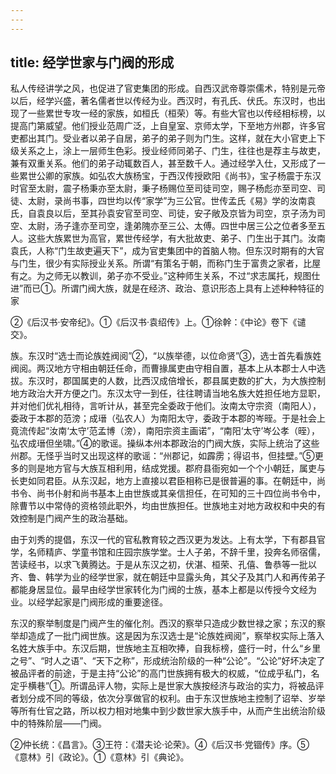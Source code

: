 ```yaml
---
---
---
```

title: 经学世家与门阀的形成
---



私人传经讲学之风，也促进了官吏集团的形成。自西汉武帝尊崇儒术，特别是元帝以后，经学兴盛，著名儒者世以传经为业。西汉时，有孔氏、伏氏。东汉时，也出现了一些累世专攻一经的家族，如桓氏（桓荣）等。有些大官也以传经相标榜，以提高门第威望。他们授业范周广泛，上自皇室、京师太学，下至地方州郡，许多官吏都出其门。受业者以弟子自居，弟子的弟子则为门生。这样，就在大小官吏上下级关系之上，涂上一层师生色彩。授业经师同弟子、门生，往往也是荐主与故吏，兼有双重关系。他们的弟子动辄数百人，甚至数千人。通过经学入仕，又形成了一些累世公卿的家族。如弘农大族杨宝，于西汉传授欧阳《尚书》，宝子杨震于东汉时官至太尉，震子杨秉亦至太尉，秉子杨赐位至司徒司空，赐子杨彪亦至司空、司徒、太尉，录尚书事，四世均以传“家学”为三公官。世传孟氏《易》学的汝南袁氏，自袁良以后，至其孙袁安官至司空、司徒，安子敞及京皆为司空，京子汤为司空、太尉，汤子逢亦至司空，逢弟隗亦至三公、太傅。四世中居三公之位者多至五人。这些大族累世为高官，累世传经学，有大批故吏、弟子、门生出于其门。汝南袁氏，人称“门生故吏遍天下”，成为官吏集团中的首脑人物。但东汉时期有的大官与门生，很少有实际授业关系。所谓“有策名于朝，而称门生于富贵之家者，比屋有之。为之师无以教训，弟子亦不受业。”这种师生关系，不过“求志属托，规图仕进”而已①。所谓门阀大族，就是在经济、政治、意识形态上具有上述种种特征的家

②《后汉书·安帝纪》。①《后汉书·袁绍传》上。①徐幹：《中论》卷下《谴交》。

族。东汉时“选士而论族姓阀阅”②，“以族举德，以位命贤”③，选士首先看族姓阀阅。两汉地方守相由朝廷任命，而曹掾属吏由守相自置，基本上从本郡士人中选拔。东汉时，郡国属吏的人数，比西汉成倍增长，郡县属吏数的扩大，为大族控制地方政治大开方便之门。东汉太守一到任，往往聘请当地名族大姓担任地方显职，并对他们优礼相待，言听计从，甚至完全委政于他们。汝南太守宗资（南阳人），委政于本郡的范滂；成瑨（弘农人）为南阳太守，委政于本郡的岑晊。于是社会上竟流传起“汝南‘太守’范孟博（滂），南阳宗资主画诺”，“南阳‘太守’岑公孝（晊），弘农成瑨但坐啸。”④的歌谣。操纵本州本郡政治的门阀大族，实际上统治了这些州郡。无怪乎当时又出现这样的歌谣：“州郡记，如霹雳；得诏书，但挂壁。”⑤更多的则是地方官与大族互相利用，结成党援。郡府县衙宛如一个个小朝廷，属吏与长吏如同君臣。从东汉起，地方上直接以君臣相称已是很普遍的事。在朝廷中，尚书令、尚书仆射和尚书基本上由世族或其亲信担任，在可知的三十四位尚书令中，除曹节以中常侍的资格领此职外，均由世族担任。世族地主对地方政权和中央的有效控制是门阀产生的政治基础。

由于刘秀的提倡，东汉一代的官私教育较之西汉更为发达。上有太学，下有郡县官学，名师精庐、学童书馆和庄园宗族学堂。士人子弟，不辞千里，投奔名师宿儒，苦读经书，以求飞黄腾达。于是从东汉之初，伏湛、桓荣、孔僖、鲁恭等一批以齐、鲁、韩学为业的经学世家，就在朝廷中显露头角，其父子及其门人和再传弟子都能身居显位。最早由经学世家转化为门阀的士族，基本上都是以传授今文经为业。以经学起家是门阀形成的重要途径。

东汉的察举制度是门阀产生的催化剂。西汉的察举只造成少数世禄之家；东汉的察举却造成了一批门阀世族。这是因为东汉选士是“论族姓阀阅”，察举权实际上落入名姓大族手中。东汉后期，世族地主互相吹捧，自我标榜，盛行一时，什么“乡里之号”、“时人之语”、“天下之称”，形成统治阶级的一种“公论”。“公论”好坏决定了被品评者的前途，于是主持“公论”的高门世族拥有极大的权威，“位成乎私门，名定乎横巷”①。所谓品评人物，实际上是世家大族按经济与政治的实力，将被品评者划分成不同的等级，依次分享做官的权利。由于东汉世族地主控制了诏举、岁举等所有仕官之路，所以权力相对地集中到少数世家大族手中，从而产生出统治阶级中的特殊阶层——门阀。

②仲长统：《昌言》。③王符：《潜夫论·论荣》。④《后汉书·党锢传》序。⑤《意林》引《政论》。①《意林》引《典论》。
